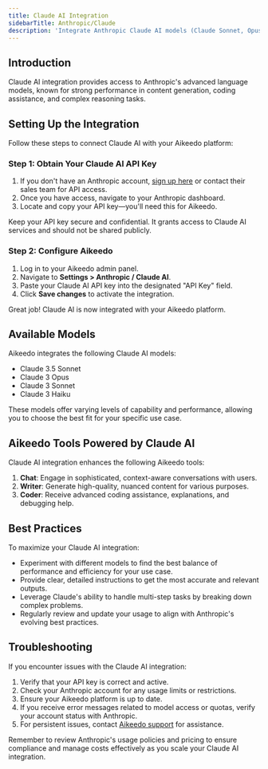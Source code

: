 ```yaml
---
title: Claude AI Integration
sidebarTitle: Anthropic/Claude
description: 'Integrate Anthropic Claude AI models (Claude Sonnet, Opus, Haiku) into Aikeedo for advanced chat, content generation, and coding assistance.'
---
```


## Introduction

Claude AI integration provides access to Anthropic's advanced language models, known for strong performance in content generation, coding assistance, and complex reasoning tasks.

## Setting Up the Integration

Follow these steps to connect Claude AI with your Aikeedo platform:

### Step 1: Obtain Your Claude AI API Key

1. If you don't have an Anthropic account, [sign up here](https://www.anthropic.com) or contact their sales team for API access.
2. Once you have access, navigate to your Anthropic dashboard.
3. Locate and copy your API key—you'll need this for Aikeedo.

<Note>
  Keep your API key secure and confidential. It grants access to Claude AI services and should not be shared publicly.
</Note>

### Step 2: Configure Aikeedo

1. Log in to your Aikeedo admin panel.
2. Navigate to **Settings > Anthropic / Claude AI**.
3. Paste your Claude AI API key into the designated "API Key" field.
4. Click **Save changes** to activate the integration.

<Check>
  Great job! Claude AI is now integrated with your Aikeedo platform.
</Check>

## Available Models

Aikeedo integrates the following Claude AI models:

- Claude 3.5 Sonnet
- Claude 3 Opus
- Claude 3 Sonnet
- Claude 3 Haiku

These models offer varying levels of capability and performance, allowing you to choose the best fit for your specific use case.

## Aikeedo Tools Powered by Claude AI

Claude AI integration enhances the following Aikeedo tools:

1. **Chat**: Engage in sophisticated, context-aware conversations with users.
2. **Writer**: Generate high-quality, nuanced content for various purposes.
3. **Coder**: Receive advanced coding assistance, explanations, and debugging help.

## Best Practices

To maximize your Claude AI integration:

- Experiment with different models to find the best balance of performance and efficiency for your use case.
- Provide clear, detailed instructions to get the most accurate and relevant outputs.
- Leverage Claude's ability to handle multi-step tasks by breaking down complex problems.
- Regularly review and update your usage to align with Anthropic's evolving best practices.

## Troubleshooting

If you encounter issues with the Claude AI integration:

1. Verify that your API key is correct and active.
2. Check your Anthropic account for any usage limits or restrictions.
3. Ensure your Aikeedo platform is up to date.
4. If you receive error messages related to model access or quotas, verify your account status with Anthropic.
5. For persistent issues, contact [Aikeedo support](mailto:support@aikeedo.com) for assistance.

<Note>
  Remember to review Anthropic's usage policies and pricing to ensure compliance and manage costs effectively as you scale your Claude AI integration.
</Note>